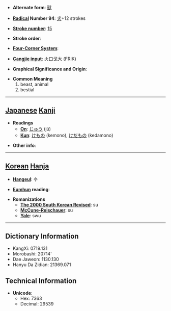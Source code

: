 * '''Alternate form''': [[獸]]

* '''[[Wiktionary:Chinese radical index| Radical]] Number 94''': [[Wiktionary:Chinese radical index 犬|犬]]+12 strokes

* '''[[Wiktionary:Chinese total strokes index|Stroke number]]''': [[Wiktionary:Chinese total strokes index 15|15]]

* '''Stroke order''': 

* '''[[Wiktionary:Chinese four corner index|Four-Corner System]]''': 

* '''[[Wiktionary:Chinese Cangjie index|Cangjie input]]''': 火口戈大 (FRIK)

* '''Graphical Significance and Origin''': 

* '''Common Meaning'''
*#beast, animal
*# bestial


----

== [[Japanese]] [[Kanji]] ==

* '''Readings'''
** '''[[On]]''': [[じゅう]] (jū)
** '''[[Kun]]''': [[けもの]] (kemono), [[けだもの]] (kedamono)

* '''Other info''':  

----

== [[Korean]] [[Hanja]] ==

* '''[[Hangeul]]''': 수

* '''[[Eumhun]] reading''': 

* '''Romanizations'''
** '''[[The 2000 South Korean Revised Romanization|The 2000 South Korean Revised]]''': su
** '''[[McCune-Reischauer]]''': su
** '''[[Yale]]''': swu

----

== Dictionary Information ==

* KangXi: 0719.131
* Morobashi: 20714'
* Dae Jaweon: 1130.130
* Hanyu Da Zidian: 21369.071

== Technical Information ==

* '''Unicode''':
** Hex: 7363
** Decimal: 29539